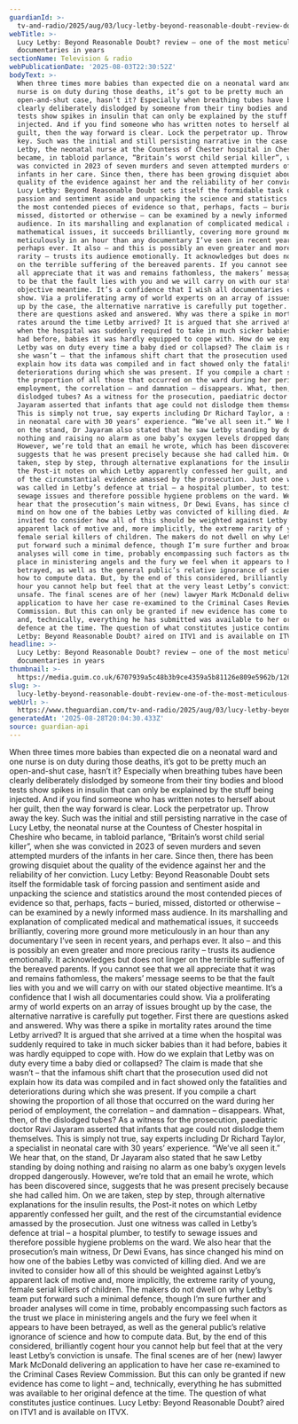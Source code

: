 ```yaml
---
guardianId: >-
  tv-and-radio/2025/aug/03/lucy-letby-beyond-reasonable-doubt-review-documentary-itv1-itvx
webTitle: >-
  Lucy Letby: Beyond Reasonable Doubt? review – one of the most meticulous
  documentaries in years
sectionName: Television & radio
webPublicationDate: '2025-08-03T22:30:52Z'
bodyText: >-
  When three times more babies than expected die on a neonatal ward and one
  nurse is on duty during those deaths, it’s got to be pretty much an
  open-and-shut case, hasn’t it? Especially when breathing tubes have been
  clearly deliberately dislodged by someone from their tiny bodies and blood
  tests show spikes in insulin that can only be explained by the stuff being
  injected. And if you find someone who has written notes to herself about her
  guilt, then the way forward is clear. Lock the perpetrator up. Throw away the
  key. Such was the initial and still persisting narrative in the case of Lucy
  Letby, the neonatal nurse at the Countess of Chester hospital in Cheshire who
  became, in tabloid parlance, “Britain’s worst child serial killer”, when she
  was convicted in 2023 of seven murders and seven attempted murders of the
  infants in her care. Since then, there has been growing disquiet about the
  quality of the evidence against her and the reliability of her conviction.
  Lucy Letby: Beyond Reasonable Doubt sets itself the formidable task of forcing
  passion and sentiment aside and unpacking the science and statistics around
  the most contended pieces of evidence so that, perhaps, facts – buried,
  missed, distorted or otherwise – can be examined by a newly informed mass
  audience. In its marshalling and explanation of complicated medical and
  mathematical issues, it succeeds brilliantly, covering more ground more
  meticulously in an hour than any documentary I’ve seen in recent years, and
  perhaps ever. It also – and this is possibly an even greater and more precious
  rarity – trusts its audience emotionally. It acknowledges but does not linger
  on the terrible suffering of the bereaved parents. If you cannot see that we
  all appreciate that it was and remains fathomless, the makers’ message seems
  to be that the fault lies with you and we will carry on with our stated
  objective meantime. It’s a confidence that I wish all documentaries could
  show. Via a proliferating army of world experts on an array of issues brought
  up by the case, the alternative narrative is carefully put together. First
  there are questions asked and answered. Why was there a spike in mortality
  rates around the time Letby arrived? It is argued that she arrived at a time
  when the hospital was suddenly required to take in much sicker babies than it
  had before, babies it was hardly equipped to cope with. How do we explain that
  Letby was on duty every time a baby died or collapsed? The claim is made that
  she wasn’t – that the infamous shift chart that the prosecution used did not
  explain how its data was compiled and in fact showed only the fatalities and
  deteriorations during which she was present. If you compile a chart showing
  the proportion of all those that occurred on the ward during her period of
  employment, the correlation – and damnation – disappears. What, then, of the
  dislodged tubes? As a witness for the prosecution, paediatric doctor Ravi
  Jayaram asserted that infants that age could not dislodge them themselves.
  This is simply not true, say experts including Dr Richard Taylor, a specialist
  in neonatal care with 30 years’ experience. “We’ve all seen it.” We hear that,
  on the stand, Dr Jayaram also stated that he saw Letby standing by doing
  nothing and raising no alarm as one baby’s oxygen levels dropped dangerously.
  However, we’re told that an email he wrote, which has been discovered since,
  suggests that he was present precisely because she had called him. On we are
  taken, step by step, through alternative explanations for the insulin results,
  the Post-it notes on which Letby apparently confessed her guilt, and the rest
  of the circumstantial evidence amassed by the prosecution. Just one witness
  was called in Letby’s defence at trial – a hospital plumber, to testify to
  sewage issues and therefore possible hygiene problems on the ward. We also
  hear that the prosecution’s main witness, Dr Dewi Evans, has since changed his
  mind on how one of the babies Letby was convicted of killing died. And we are
  invited to consider how all of this should be weighted against Letby’s
  apparent lack of motive and, more implicitly, the extreme rarity of young,
  female serial killers of children. The makers do not dwell on why Letby’s team
  put forward such a minimal defence, though I’m sure further and broader
  analyses will come in time, probably encompassing such factors as the trust we
  place in ministering angels and the fury we feel when it appears to have been
  betrayed, as well as the general public’s relative ignorance of science and
  how to compute data. But, by the end of this considered, brilliantly cogent
  hour you cannot help but feel that at the very least Letby’s conviction is
  unsafe. The final scenes are of her (new) lawyer Mark McDonald delivering an
  application to have her case re-examined to the Criminal Cases Review
  Commission. But this can only be granted if new evidence has come to light –
  and, technically, everything he has submitted was available to her original
  defence at the time. The question of what constitutes justice continues. Lucy
  Letby: Beyond Reasonable Doubt? aired on ITV1 and is available on ITVX.
headline: >-
  Lucy Letby: Beyond Reasonable Doubt? review – one of the most meticulous
  documentaries in years
thumbnail: >-
  https://media.guim.co.uk/6707939a5c48b3b9ce4359a5b81126e809e5962b/126_353_1219_974/500.jpg
slug: >-
  lucy-letby-beyond-reasonable-doubt-review-one-of-the-most-meticulous-documentaries-in-years
webUrl: >-
  https://www.theguardian.com/tv-and-radio/2025/aug/03/lucy-letby-beyond-reasonable-doubt-review-documentary-itv1-itvx
generatedAt: '2025-08-28T20:04:30.433Z'
source: guardian-api
---
```

When three times more babies than expected die on a neonatal ward and one nurse is on duty during those deaths, it’s got to be pretty much an open-and-shut case, hasn’t it? Especially when breathing tubes have been clearly deliberately dislodged by someone from their tiny bodies and blood tests show spikes in insulin that can only be explained by the stuff being injected. And if you find someone who has written notes to herself about her guilt, then the way forward is clear. Lock the perpetrator up. Throw away the key. Such was the initial and still persisting narrative in the case of Lucy Letby, the neonatal nurse at the Countess of Chester hospital in Cheshire who became, in tabloid parlance, “Britain’s worst child serial killer”, when she was convicted in 2023 of seven murders and seven attempted murders of the infants in her care. Since then, there has been growing disquiet about the quality of the evidence against her and the reliability of her conviction. Lucy Letby: Beyond Reasonable Doubt sets itself the formidable task of forcing passion and sentiment aside and unpacking the science and statistics around the most contended pieces of evidence so that, perhaps, facts – buried, missed, distorted or otherwise – can be examined by a newly informed mass audience. In its marshalling and explanation of complicated medical and mathematical issues, it succeeds brilliantly, covering more ground more meticulously in an hour than any documentary I’ve seen in recent years, and perhaps ever. It also – and this is possibly an even greater and more precious rarity – trusts its audience emotionally. It acknowledges but does not linger on the terrible suffering of the bereaved parents. If you cannot see that we all appreciate that it was and remains fathomless, the makers’ message seems to be that the fault lies with you and we will carry on with our stated objective meantime. It’s a confidence that I wish all documentaries could show. Via a proliferating army of world experts on an array of issues brought up by the case, the alternative narrative is carefully put together. First there are questions asked and answered. Why was there a spike in mortality rates around the time Letby arrived? It is argued that she arrived at a time when the hospital was suddenly required to take in much sicker babies than it had before, babies it was hardly equipped to cope with. How do we explain that Letby was on duty every time a baby died or collapsed? The claim is made that she wasn’t – that the infamous shift chart that the prosecution used did not explain how its data was compiled and in fact showed only the fatalities and deteriorations during which she was present. If you compile a chart showing the proportion of all those that occurred on the ward during her period of employment, the correlation – and damnation – disappears. What, then, of the dislodged tubes? As a witness for the prosecution, paediatric doctor Ravi Jayaram asserted that infants that age could not dislodge them themselves. This is simply not true, say experts including Dr Richard Taylor, a specialist in neonatal care with 30 years’ experience. “We’ve all seen it.” We hear that, on the stand, Dr Jayaram also stated that he saw Letby standing by doing nothing and raising no alarm as one baby’s oxygen levels dropped dangerously. However, we’re told that an email he wrote, which has been discovered since, suggests that he was present precisely because she had called him. On we are taken, step by step, through alternative explanations for the insulin results, the Post-it notes on which Letby apparently confessed her guilt, and the rest of the circumstantial evidence amassed by the prosecution. Just one witness was called in Letby’s defence at trial – a hospital plumber, to testify to sewage issues and therefore possible hygiene problems on the ward. We also hear that the prosecution’s main witness, Dr Dewi Evans, has since changed his mind on how one of the babies Letby was convicted of killing died. And we are invited to consider how all of this should be weighted against Letby’s apparent lack of motive and, more implicitly, the extreme rarity of young, female serial killers of children. The makers do not dwell on why Letby’s team put forward such a minimal defence, though I’m sure further and broader analyses will come in time, probably encompassing such factors as the trust we place in ministering angels and the fury we feel when it appears to have been betrayed, as well as the general public’s relative ignorance of science and how to compute data. But, by the end of this considered, brilliantly cogent hour you cannot help but feel that at the very least Letby’s conviction is unsafe. The final scenes are of her (new) lawyer Mark McDonald delivering an application to have her case re-examined to the Criminal Cases Review Commission. But this can only be granted if new evidence has come to light – and, technically, everything he has submitted was available to her original defence at the time. The question of what constitutes justice continues. Lucy Letby: Beyond Reasonable Doubt? aired on ITV1 and is available on ITVX.

